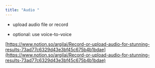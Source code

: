 ```yaml
---
title: "Audio "
---
```


* upload audio file or record

* optional: use voice-to-voice

[https://www.notion.so/argilai/Record-or-upload-audio-for-stunning-results-73ad77c6329d43e3bf45c675b4b1bdae](https://www.notion.so/argilai/Record-or-upload-audio-for-stunning-results-73ad77c6329d43e3bf45c675b4b1bdae)